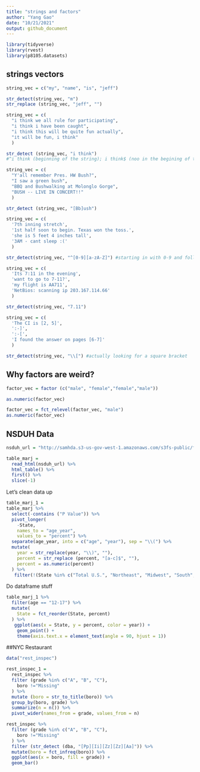 ```yaml
---
title: "strings and factors"
author: "Yang Gao"
date: "10/21/2021"
output: github_document
---
```


```r
library(tidyverse)
library(rvest)
library(p8105.datasets)
```

## strings vectors
```r
string_vec = c("my", "name", "is", "jeff")

str_detect(string_vec, "m")
str_replace (string_vec, "jeff", "")
```


```r
string_vec = c(
  "i think we all rule for participating",
  "i think i have been caught",
  "i think this will be quite fun actually",
  "it will be fun, i think"
  )

str_detect (string_vec, "i think") 
#^i think (beginning of the string); i think$ (noo in the begining of the string)
```


```r
string_vec = c(
  "Y'all remember Pres. HW Bush?",
  "I saw a green bush",
  "BBQ and Bushwalking at Molonglo Gorge",
  "BUSH -- LIVE IN CONCERT!!"
  )

str_detect (string_vec, "[Bb]ush")
```


```r
string_vec = c(
  '7th inning stretch',
  '1st half soon to begin. Texas won the toss.',
  'she is 5 feet 4 inches tall',
  '3AM - cant sleep :('
  )

str_detect(string_vec, "^[0-9][a-zA-Z]") #starting in with 0-9 and follow by letters
```


```r
string_vec = c(
  'Its 7:11 in the evening',
  'want to go to 7-11?',
  'my flight is AA711',
  'NetBios: scanning ip 203.167.114.66'
  )

str_detect(string_vec, "7.11")
```

```r
string_vec = c(
  'The CI is [2, 5]',
  ':-]',
  ':-[',
  'I found the answer on pages [6-7]'
  )

str_detect(string_vec, "\\[") #actually looking for a square bracket
```

## Why factors are weird?
```r
factor_vec = factor (c("male", "female","female","male"))

as.numeric(factor_vec)

factor_vec = fct_relevel(factor_vec, "male")
as.numeric(factor_vec)
```

## NSDUH Data
```r
nsduh_url = "http://samhda.s3-us-gov-west-1.amazonaws.com/s3fs-public/field-uploads/2k15StateFiles/NSDUHsaeShortTermCHG2015.htm"

table_marj = 
  read_html(nsduh_url) %>% 
  html_table() %>% 
  first() %>%
  slice(-1)
```


Let's clean data up
```r
table_marj_1 = 
table_marj %>% 
  select(-contains ("P Value")) %>% 
  pivot_longer( 
    -State,
    names_to = "age_year",
    values_to = "percent") %>% 
  separate(age_year, into = c("age", "year"), sep = "\\(") %>%
  mutate(
    year = str_replace(year, "\\)", ""),
    percent = str_replace (percent, "[a-c]$", ""),
    percent = as.numeric(percent)
  ) %>%
   filter(!(State %in% c("Total U.S.", "Northeast", "Midwest", "South", "West")))
```

Do dataframe stuff
```r
table_marj_1 %>% 
  filter(age == "12-17") %>% 
  mutate(
    State = fct_reorder(State, percent) 
  ) %>% 
   ggplot(aes(x = State, y = percent, color = year)) + 
    geom_point() + 
    theme(axis.text.x = element_text(angle = 90, hjust = 1))
```



##NYC Restaurant
```r
data("rest_inspec")
```


```r
rest_inspec_1 = 
  rest_inspec %>% 
  filter (grade %in% c("A", "B", "C"),
    boro !="Missing"
  ) %>% 
  mutate (boro = str_to_title(boro)) %>% 
  group_by(boro, grade) %>% 
  summarize(n = n()) %>% 
  pivot_wider(names_from = grade, values_from = n)
```



```r
rest_inspec %>% 
  filter (grade %in% c("A", "B", "C"),
    boro !="Missing"
  ) %>% 
  filter (str_detect (dba, "[Pp][Ii][Zz][Zz][Aa]")) %>% 
  mutate(boro = fct_infreq(boro)) %>%
  ggplot(aes(x = boro, fill = grade)) + 
  geom_bar() 
```



